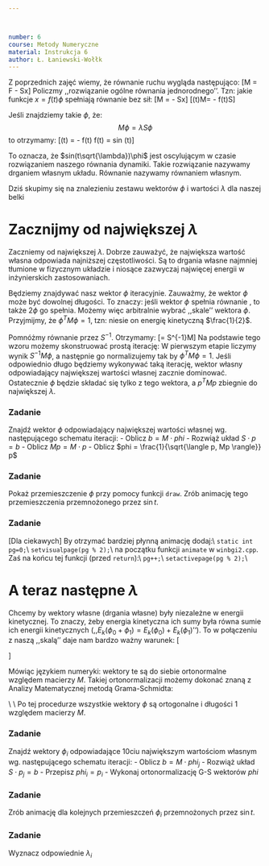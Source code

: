 ```yaml
---



number: 6
course: Metody Numeryczne
material: Instrukcja 6
author: Ł. Łaniewski-Wołłk
---
```


Z poprzednich zajęć wiemy, że równanie ruchu wygląda następująco:
\[M\ddot{x} = F - Sx\]
Policzmy ,,rozwiązanie ogólne równania jednorodnego''. Tzn: jakie funkcje $x=f(t)\phi$ spełniają równanie bez sił:
\[M\ddot{x} = - Sx\]
\[\ddot{f}(t)M\phi = - f(t)S\phi\]

Jeśli znajdziemy takie $\phi$, że:
$$\label{rownanie:wlasne}M\phi = \lambda S\phi$$
to otrzymamy:
\[\lambda\ddot{f}(t) = -  f(t) \quad\Rightarrow\quad f(t) = sin \left(t\frac{1}{\sqrt{\lambda}}\right)\]

To oznacza, że $sin(t\sqrt{\lambda})\phi$ jest oscylującym w czasie rozwiązaniem naszego równania dynamiki. Takie rozwiązanie nazywamy drganiem własnym układu. Równanie \eqref{rownanie:wlasne} nazywamy równaniem własnym.

Dziś skupimy się na znalezieniu zestawu wektorów $\phi$ i wartości $\lambda$ dla naszej belki

# Zacznijmy od największej $\lambda$
Zaczniemy od największej $\lambda$. Dobrze zauważyć, że największa wartość własna odpowiada najniższej częstotliwości. Są to drgania własne najmniej tłumione w fizycznym układzie i niosące zazwyczaj najwięcej energii w inżynierskich zastosowaniach.

Będziemy znajdywać nasz wektor $\phi$ iteracyjnie. Zauważmy, że wektor $\phi$ może być dowolnej długości. To znaczy: jeśli wektor $\phi$ spełnia równanie \eqref{rownanie:wlasne}, to także $2\phi$ go spełnia. Możemy więc arbitralnie wybrać ,,skale'' wektora $\phi$. Przyjmijmy, że $\phi^T M \phi = 1$, tzn: niesie on energię kinetyczną $\frac{1}{2}$.

Pomnóżmy równanie \eqref{rownanie:wlasne} przez $S^{-1}$. Otrzymamy:
\[\phi = \frac{1}{\lambda}S^{-1}M\phi\]
Na podstawie tego wzoru możemy skonstruować prostą iterację:
\begin{align*}
p &= S^{-1}M\phi\\
\phi &= p\frac{1}{\sqrt{p^TMp}}
\end{align*}
W pierwszym etapie liczymy wynik $S^{-1}M\phi$, a następnie go normalizujemy tak by $\phi^T M \phi = 1$. Jeśli odpowiednio długo będziemy wykonywać taką iterację, wektor własny odpowiadający największej wartości własnej zacznie dominować. Ostatecznie $\phi$ będzie składać się tylko z tego wektora, a $p^TMp$ zbiegnie do największej $\lambda$.

### Zadanie

Znajdź wektor $\phi$ odpowiadający największej wartości własnej wg. następującego schematu iteracji:
- Oblicz $b = M\cdot phi$
- Rozwiąż układ $S\cdot p = b$
- Oblicz $Mp = M\cdot p$
- Oblicz $phi = \frac{1}{\sqrt{\langle p, Mp \rangle}} p$


### Zadanie

Pokaż przemieszczenie $\phi$ przy pomocy funkcji `draw`. Zrób animację tego przemieszczenia przemnożonego przez $\sin{t}$.


### Zadanie
[Dla ciekawych]
By otrzymać bardziej płynną animację dodaj:\\
`static int pg=0; `\\
`setvisualpage(pg % 2);`\\
na początku funkcji `animate` w `winbgi2.cpp`. Zaś na końcu tej funkcji (przed  `return`):\\
`pg++;`\\
`setactivepage(pg % 2);`\\


# A teraz następne $\lambda$
Chcemy by wektory własne (drgania własne) były niezależne w energii kinetycznej. To znaczy, żeby energia kinetyczna ich sumy była równa sumie ich energii kinetycznych (,,$E_k(\phi_0+\phi_1) = E_k(\phi_0)+E_k(\phi_1)$''). To w połączeniu z naszą ,,skalą'' daje nam bardzo ważny warunek:
\[\begin{cases}
\phi_i^T M \phi_j = 0 &\quad \text{dla}\quad i\neq j \\
\phi_i^T M \phi_j = 1 &\quad \text{dla}\quad i = j \\
\end{cases}\]

Mówiąc językiem numeryki: wektory te są do siebie ortonormalne względem macierzy $M$. Takiej ortonormalizacji możemy dokonać znaną z Analizy Matematycznej metodą Grama-Schmidta:

\fbox{\begin{minipage}{8cm}
**Ortonormalizacja Grama-Schmidta**\\
Dla każdego $i$ od $1$ do $n$ wykonaj:
- dla każdego $i$ od $1$ do $i-1$ wykonaj (dla $i=1$ nic nie rób):
- Oblicz $\phi_i = \phi_i - \phi_j \langle \phi_j, M\phi_i \rangle$
- Oblicz $\phi_i = \frac{1}{ \sqrt{\langle \phi_i, M\phi_i \rangle}}\phi_i$
\end{minipage}}\\
\vspace{1cm}\\
Po tej procedurze wszystkie wektory $\phi$ są ortogonalne i długości $1$ względem macierzy $M$.

### Zadanie

Znajdź wektory $\phi_i$ odpowiadające $10$ciu największym wartościom własnym wg. następującego schematu iteracji:
- Oblicz $b = M\cdot phi_j$
- Rozwiąż układ $S\cdot p_j = b$
- Przepisz $phi_i = p_i$
- Wykonaj ortonormalizację G-S wektorów $phi$


### Zadanie

Zrób animację dla kolejnych przemieszczeń $\phi_i$ przemnożonych przez $\sin{t}$.


### Zadanie

Wyznacz odpowiednie $\lambda_i$



